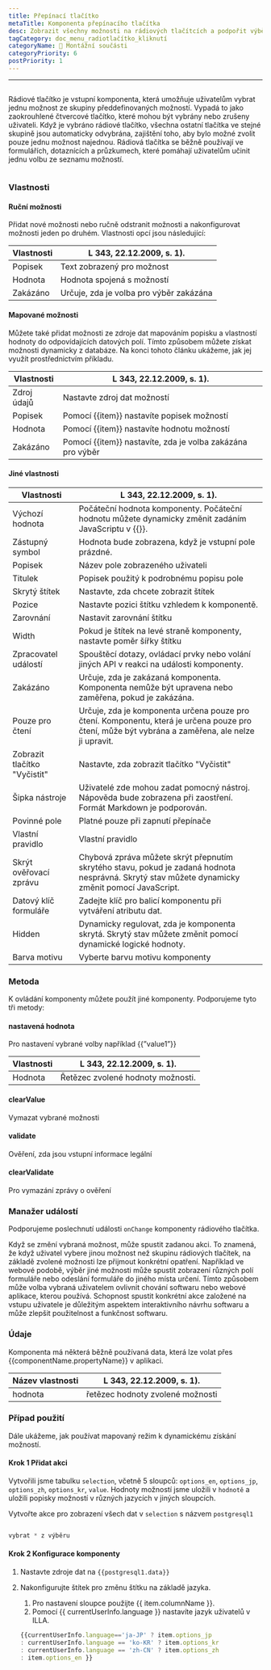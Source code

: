 ```yaml
---
title: Přepínací tlačítko
metaTitle: Komponenta přepínacího tlačítka
desc: Zobrazit všechny možnosti na rádiových tlačítcích a podpořit výběr 1 možnosti.
tagCategory: doc_menu_radiotlačítko_kliknutí
categoryName: 🧬 Montážní součásti
categoryPriority: 6
postPriority: 1
---
```


* * *

## <h2 hidden>Přepínač</h2>

Rádiové tlačítko je vstupní komponenta, která umožňuje uživatelům vybrat jednu možnost ze skupiny předdefinovaných možností. Vypadá to jako zaokrouhlené čtvercové tlačítko, které mohou být vybrány nebo zrušeny uživateli. Když je vybráno rádiové tlačítko, všechna ostatní tlačítka ve stejné skupině jsou automaticky odvybrána, zajištění toho, aby bylo možné zvolit pouze jednu možnost najednou. Rádiová tlačítka se běžně používají ve formulářích, dotaznících a průzkumech, které pomáhají uživatelům učinit jednu volbu ze seznamu možností.

<img src='https://cdn.illacloud.com/official-website/img/docs/assemble/radio.png' alt="" />

### Vlastnosti

#### Ruční možnosti

Přidat nové možnosti nebo ručně odstranit možnosti a nakonfigurovat možnosti jeden po druhém. Vlastnosti opcí jsou následující: 

| Vlastnosti | L 343, 22.12.2009, s. 1).               |
| ---------- | --------------------------------------- |
| Popisek    | Text zobrazený pro možnost              |
| Hodnota    | Hodnota spojená s možností              |
| Zakázáno   | Určuje, zda je volba pro výběr zakázána |

#### Mapované možnosti

Můžete také přidat možnosti ze zdroje dat mapováním popisku a vlastností hodnoty do odpovídajících datových polí. Tímto způsobem můžete získat možnosti dynamicky z databáze. Na konci tohoto článku ukážeme, jak jej využít prostřednictvím příkladu.

| Vlastnosti  | L 343, 22.12.2009, s. 1).                                  |
| ----------- | ---------------------------------------------------------- |
| Zdroj údajů | Nastavte zdroj dat možností                                |
| Popisek     | Pomocí {{item}} nastavíte popisek možností                 |
| Hodnota     | Pomocí {{item}} nastavíte hodnotu možností                 |
| Zakázáno    | Pomocí {{item}} nastavíte, zda je volba zakázána pro výběr |

#### Jiné vlastnosti

| Vlastnosti                   | L 343, 22.12.2009, s. 1).                                                                                                                         |
| ---------------------------- | ------------------------------------------------------------------------------------------------------------------------------------------------- |
| Výchozí hodnota              | Počáteční hodnota komponenty. Počáteční hodnotu můžete dynamicky změnit zadáním JavaScriptu v {{}}.                                               |
| Zástupný symbol              | Hodnota bude zobrazena, když je vstupní pole prázdné.                                                                                             |
| Popisek                      | Název pole zobrazeného uživateli                                                                                                                  |
| Titulek                      | Popisek použitý k podrobnému popisu pole                                                                                                          |
| Skrytý štítek                | Nastavte, zda chcete zobrazit štítek                                                                                                              |
| Pozice                       | Nastavte pozici štítku vzhledem k komponentě.                                                                                                     |
| Zarovnání                    | Nastavit zarovnání štítku                                                                                                                         |
| Width                        | Pokud je štítek na levé straně komponenty, nastavte poměr šířky štítku                                                                            |
| Zpracovatel událostí         | Spouštěcí dotazy, ovládací prvky nebo volání jiných API v reakci na události komponenty.                                                          |
| Zakázáno                     | Určuje, zda je zakázaná komponenta. Komponenta nemůže být upravena nebo zaměřena, pokud je zakázána.                                              |
| Pouze pro čtení              | Určuje, zda je komponenta určena pouze pro čtení. Komponentu, která je určena pouze pro čtení, může být vybrána a zaměřena, ale nelze ji upravit. |
| Zobrazit tlačítko "Vyčistit" | Nastavte, zda zobrazit tlačítko "Vyčistit"                                                                                                        |
| Šipka nástroje               | Uživatelé zde mohou zadat pomocný nástroj. Nápověda bude zobrazena při zaostření. Formát Markdown je podporován.                                  |
| Povinné pole                 | Platné pouze při zapnutí přepínače                                                                                                                |
| Vlastní pravidlo             | Vlastní pravidlo                                                                                                                                  |
| Skrýt ověřovací zprávu       | Chybová zpráva můžete skrýt přepnutím skrytého stavu, pokud je zadaná hodnota nesprávná. Skrytý stav můžete dynamicky změnit pomocí JavaScript.   |
| Datový klíč formuláře        | Zadejte klíč pro balicí komponentu při vytváření atributu dat.                                                                                    |
| Hidden                       | Dynamicky regulovat, zda je komponenta skrytá. Skrytý stav můžete změnit pomocí dynamické logické hodnoty.                                        |
| Barva motivu                 | Vyberte barvu motivu komponenty                                                                                                                   |

### Metoda

K ovládání komponenty můžete použít jiné komponenty. Podporujeme tyto tři metody:

#### nastavená hodnota

Pro nastavení vybrané volby například {{”value1”}}

| Vlastnosti | L 343, 22.12.2009, s. 1).          |
| ---------- | ---------------------------------- |
| Hodnota    | Řetězec zvolené hodnoty možnosti.  |

#### clearValue

Vymazat vybrané možnosti

#### validate

Ověření, zda jsou vstupní informace legální

#### clearValidate

Pro vymazání zprávy o ověření

### Manažer událostí

Podporujeme poslechnutí události `onChange` komponenty rádiového tlačítka. 

Když se změní vybraná možnost, může spustit zadanou akci. To znamená, že když uživatel vybere jinou možnost než skupinu rádiových tlačítek, na základě zvolené možnosti lze přijmout konkrétní opatření. Například ve webové podobě, výběr jiné možnosti může spustit zobrazení různých polí formuláře nebo odeslání formuláře do jiného místa určení. Tímto způsobem může volba vybraná uživatelem ovlivnit chování softwaru nebo webové aplikace, kterou používá. Schopnost spustit konkrétní akce založené na vstupu uživatele je důležitým aspektem interaktivního návrhu softwaru a může zlepšit použitelnost a funkčnost softwaru.

### Údaje

Komponenta má některá běžně používaná data, která lze volat přes {{componentName.propertyName}} v aplikaci.

| Název vlastnosti | L 343, 22.12.2009, s. 1).         |
| ---------------- | --------------------------------- |
| hodnota          | řetězec hodnoty zvolené možnosti  |

### Případ použití

Dále ukážeme, jak používat mapovaný režim k dynamickému získání možností. 

#### Krok 1 Přidat akci

Vytvořili jsme tabulku `selection`, včetně 5 sloupců: `options_en`, `options_jp`, `options_zh`, `options_kr`, `value`. Hodnoty možností jsme uložili v `hodnotě` a uložili popisky možností v různých jazycích v jiných sloupcích. 

Vytvořte akce pro zobrazení všech dat v `selection` s názvem `postgresql1`

<img src='https://cdn.illacloud.com/official-website/img/docs/assemble/radio1.png' alt="" />

```jsx
vybrat * z výběru
```

#### Krok 2 Konfigurace komponenty

1.  Nastavte zdroje dat na `{{postgresql1.data}}` 
2.  Nakonfigurujte štítek pro změnu štítku na základě jazyka. 

    1.  Pro nastavení sloupce použijte {{ item.columnName }}. 
    2.  Pomocí {{ currentUserInfo.language }} nastavíte jazyk uživatelů v ILLA.

    ```jsx
    {{currentUserInfo.language=='ja-JP' ? item.options_jp 
    : currentUserInfo.language == 'ko-KR' ? item.options_kr 
    : currentUserInfo.language == 'zh-CN' ? item.options_zh 
    : item.options_en }}
    ```

<img src='https://cdn.illacloud.com/official-website/img/docs/assemble/radio2.png' alt="" />
